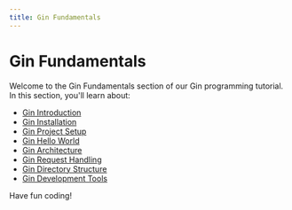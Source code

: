 ```yaml
---
title: Gin Fundamentals
---
```


# Gin Fundamentals

Welcome to the Gin Fundamentals section of our Gin programming tutorial. In this section, you'll learn about:

- [Gin Introduction](./0-gin-introduction.mdx)
- [Gin Installation](./1-gin-installation.mdx)
- [Gin Project Setup](./2-gin-project-setup.mdx)
- [Gin Hello World](./3-gin-hello-world.mdx)
- [Gin Architecture](./4-gin-architecture.mdx)
- [Gin Request Handling](./5-gin-request-handling.mdx)
- [Gin Directory Structure](./6-gin-directory-structure.mdx)
- [Gin Development Tools](./7-gin-development-tools.mdx)

Have fun coding!